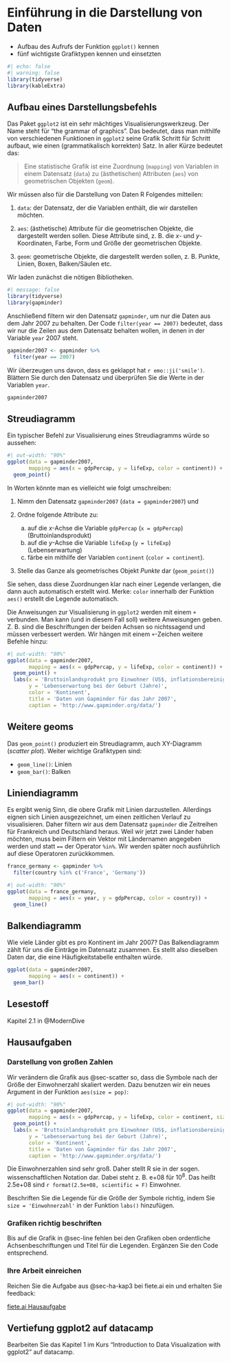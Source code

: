 # Einführung in die Darstellung von Daten {#sec-ggplot}

:::{.outcomes}
- Aufbau des Aufrufs der Funktion `ggplot()` kennen
- fünf wichtigste Grafiktypen kennen und einsetzten
:::

```r
#| echo: false
#| warning: false
library(tidyverse)
library(kableExtra)
```


## Aufbau eines Darstellungsbefehls

Das Paket `ggplot2` ist ein sehr mächtiges Visualisierungswerkzeug. Der Name steht für "the grammar of graphics". Das bedeutet, dass man mithilfe von verschiedenen Funktionen in `ggplot2` seine Grafik Schritt für Schritt aufbaut, wie einen (grammatikalisch korrekten) Satz. In aller Kürze bedeutet das:

> Eine statistische Grafik ist eine Zuordnung (`mapping`) von Variablen in einem Datensatz (`data`) zu (ästhetischen) Attributen (`aes`) von geometrischen Objekten (`geom`).

Wir müssen also für die Darstellung von Daten R Folgendes mitteilen:

1. `data`: der Datensatz, der die Variablen enthält, die wir darstellen möchten.

1. `aes`: (ästhetische) Attribute für die geometrischen Objekte, die dargestellt werden sollen. Diese Attribute sind, z. B. die $x$- und $y$-Koordinaten, Farbe, Form und Größe der geometrischen Objekte.

1. `geom`: geometrische Objekte, die dargestellt werden sollen, z. B. Punkte, Linien, Boxen, Balken/Säulen etc.

Wir laden zunächst die nötigen Bibliotheken.
```r
#| message: false
library(tidyverse)
library(gapminder)
```

Anschließend  filtern wir den Datensatz `gapminder`, um nur die Daten aus dem Jahr 2007 zu behalten. Der Code `filter(year == 2007)` bedeutet, dass wir nur die Zeilen aus dem Datensatz behalten wollen, in denen in der Variable `year` 2007 steht.
```r
gapminder2007 <- gapminder %>% 
  filter(year == 2007)
```

Wir überzeugen uns davon, dass es geklappt hat `r emo::ji('smile')`. Blättern Sie durch den Datensatz und überprüfen Sie die Werte in der Variablen `year`.
```r
gapminder2007
```


## Streudiagramm {#sec-scatter}
Ein typischer Befehl zur Visualisierung eines Streudiagramms würde so aussehen:
```r
#| out-width: "90%"
ggplot(data = gapminder2007, 
       mapping = aes(x = gdpPercap, y = lifeExp, color = continent)) +
  geom_point()
```

In Worten könnte man es vielleicht wie folgt umschreiben:

1. Nimm den Datensatz `gapminder2007` (`data = gapminder2007`)  und 

1. Ordne folgende Attribute zu:
    a. auf die $x$-Achse die Variable `gdpPercap` (`x = gdpPercap`) (Bruttoinlandsprodukt)
    a. auf die $y$-Achse die Variable `lifeExp` (`y = lifeExp`) (Lebenserwartung)
    a. färbe ein mithilfe der Variablen `continent` (`color = continent`).

2. Stelle das Ganze als geometrisches Objekt *Punkte* dar (`geom_point()`)

Sie sehen, dass diese Zuordnungen klar nach einer Legende verlangen, die dann auch automatisch erstellt wird. Merke: `color` innerhalb der Funktion `aes()` erstellt die Legende automatisch.

Die Anweisungen zur Visualisierung in `ggplot2` werden mit einem `+` verbunden. Man kann (und in diesem Fall soll) weitere Anweisungen geben. Z. B. sind die Beschriftungen der beiden Achsen so nichtssagend und müssen verbessert werden. Wir hängen mit einem `+`-Zeichen weitere Befehle hinzu:

```r
#| out-width: "90%"
ggplot(data = gapminder2007, 
       mapping = aes(x = gdpPercap, y = lifeExp, color = continent)) +
  geom_point() + 
  labs(x = 'Bruttoinlandsprodukt pro Einwohner (US$, inflationsbereinigt)',
       y = 'Lebenserwartung bei der Geburt (Jahre)',
       color = 'Kontinent',
       title = 'Daten von Gapminder für das Jahr 2007',
       caption = 'http://www.gapminder.org/data/')
```


## Weitere geoms
Das `geom_point()` produziert ein Streudiagramm, auch XY-Diagramm (*scatter plot*). Weiter wichtige Grafiktypen sind:

- `geom_line()`: Linien
- `geom_bar()`: Balken

## Liniendiagramm {#sec-line}
Es ergibt wenig Sinn, die obere Grafik mit Linien darzustellen. Allerdings eignen sich Linien ausgezeichnet, um einen zeitlichen Verlauf zu visualisieren. Daher filtern wir aus dem Datensatz `gapminder` die Zeitreihen für Frankreich und Deutschland heraus. Weil wir jetzt zwei Länder haben möchten, muss beim Filtern ein Vektor mit Ländernamen angegeben werden und statt `==` der Operator `%in%`. Wir werden später noch ausführlich auf diese Operatoren zurückkommen.

```r
france_germany <- gapminder %>% 
  filter(country %in% c('France', 'Germany'))
```


```r
#| out-width: "90%"
ggplot(data = france_germany, 
       mapping = aes(x = year, y = gdpPercap, color = country)) +
  geom_line()
```


## Balkendiagramm
Wie viele Länder gibt es pro Kontinent im Jahr 2007? Das Balkendiagramm zählt für uns die Einträge im Datensatz zusammen. Es stellt also dieselben Daten dar, die eine Häufigkeitstabelle enthalten würde.

```r
ggplot(data = gapminder2007, 
       mapping = aes(x = continent)) +
  geom_bar()
```

## Lesestoff
Kapitel 2.1 in @ModernDive


## Hausaufgaben {#sec-ha-kap3}

### Darstellung von großen Zahlen
Wir verändern die Grafik aus @sec-scatter so, dass die Symbole nach der Größe der Einwohnerzahl skaliert werden. Dazu benutzen wir ein neues Argument in der Funktion `aes(size = pop)`:

```r
#| out-width: "90%"
ggplot(data = gapminder2007, 
       mapping = aes(x = gdpPercap, y = lifeExp, color = continent, size = pop)) +
  geom_point() + 
  labs(x = 'Bruttoinlandsprodukt pro Einwohner (US$, inflationsbereinigt)',
       y = 'Lebenserwartung bei der Geburt (Jahre)',
       color = 'Kontinent',
       title = 'Daten von Gapminder für das Jahr 2007',
       caption = 'http://www.gapminder.org/data/')
```

Die Einwohnerzahlen sind sehr groß. Daher stellt R sie in der sogen. wissenschaftlichen Notation dar. Dabei steht z. B. e+08 für $10^8$. Das heißt 2.5e+08 sind `r format(2.5e+08, scientific = F)` Einwohner.

Beschriften Sie die Legende für die Größe der Symbole richtig, indem Sie `size = 'Einwohnerzahl'` in der Funktion `labs()` hinzufügen.
       

### Grafiken richtig beschriften
Bis auf die Grafik in @sec-line fehlen bei den Grafiken oben ordentliche Achsenbeschriftungen und Titel für die Legenden. Ergänzen Sie den Code entsprechend.

### Ihre Arbeit einreichen
Reichen Sie die Aufgabe aus @sec-ha-kap3 bei fiete.ai ein und erhalten Sie feedback:

[fiete.ai Hausaufgabe](https://app.fiete.ai/a/cm2irrbu62b8q41jqkkyvey0a)

## Vertiefung ggplot2 auf datacamp

Bearbeiten Sie das Kapitel 1 im Kurs “Introduction to Data Visualization with ggplot2” auf datacamp.

<!-- ## Ihre Arbeit einreichen -->
<!-- - Speichern Sie Ihr Notebook ab. -->
<!-- - Laden Sie Ihre .Rmd Datei in ILIAS hoch. **Beachten Sie die Frist!** -->
<!-- - Sie erhalten die Musterlösung nach dem Hochladen. -->

